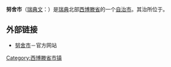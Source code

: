 {{Infobox Kommun|
name=Norsjö|
fullname=Norsjö kommun|
isocode= |
capital={{link-en|努舍|Norsjö}}|
governor=|
county=[[西博滕省|西博滕省]]| 
province=[[西博滕|西博滕]]|
arearank=第50名|
area=1,751|
areapercent=x.x|
population_as_of=2005|
populationrank=第281名|
population=4,483|
populationpercent=x.x|
populationdensity=3|
coatofarms=[[File:Norsjö_vapen.svg|100px]]|
website=http://www.norsjo.se|{{dead link|date=2017年11月 |bot=InternetArchiveBot |fix-attempted=yes }}
map=[[File:Norsjö_Municipality_in_Västerbotten_County.png|220px]]
}}

'''努舍市'''（[[瑞典文|瑞典文]]：{{lang|sv|''Norsjö kommun''}}）是[[瑞典|瑞典]]北部[[西博滕省|西博滕省]]的一个[[瑞典自治市|自治市]]。其治所位于{{link-en|努舍|Norsjö}}。

== 外部链接 ==
* [http://www.norsjo.se 努舍市]－官方网站

{{Västerbotten County}}
{{Localities in Norsjö Municipality}}

[[Category:西博滕省市镇|Category:西博滕省市镇]]